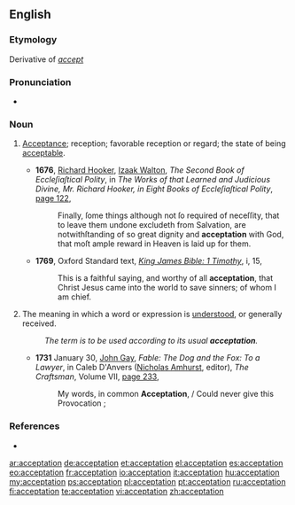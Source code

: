 ==English==

===Etymology===
Derivative of ''[[accept]]''

===Pronunciation===
* {{IPA|/ˌæksɛpˈteɪʃən/}}
*: {{rhymes|eɪʃən}}

===Noun===
{{en-noun}}

# {{obsolete}} [[acceptance|Acceptance]]; reception; favorable reception or regard; the state of being [[acceptable]].
#* '''1676''', [[w:Richard Hooker|Richard Hooker]], [[w:Izaak Walton|Izaak Walton]], ''The Second Book of Eccleſiaſtical Polity'', in ''The Works of that Learned and Judicious Divine, Mr. Richard Hooker, in Eight Books of Eccleſiaſtical Polity'', [http://books.google.com/books?id=fiRWAAAAYAAJ&pg=PA122&dq=%22are+notwithstanding+of+so+great+dignity+and+acceptation+with+God%22+-intitle:%22%22&hl=en&ei=KOynTtrBI66ViQf4z7iqDg&sa=X&oi=book_result&ct=result&resnum=4&ved=0CD4Q6AEwAw#v=onepage&q=%22are%20notwithstanding%20of%20so%20great%20dignity%20and%20acceptation%20with%20God%22%20-intitle%3A%22%22&f=false page 122],
#*: Finally, ſome things although not ſo required of neceſſity, that to leave them undone excludeth from Salvation, are notwithſtanding of so great dignity and '''acceptation''' with God, that moſt ample reward in Heaven is laid up for them.
#* '''1769''', Oxford Standard text, ''[[s:Bible (King James)/1 Timothy|King James Bible: 1 Timothy]]'', i, 15,
#*: This is a faithful saying, and worthy of all '''acceptation''', that Christ Jesus came into the world to save sinners; of whom I am chief.
# The meaning in which a word or expression is [[understood]], or generally received.
#: ''The term is to be used according to its usual '''acceptation'''.''
#* '''1731''' January 30, [[w:John Gay|John Gay]], ''Fable: The Dog and the Fox: To a Lawyer'', in Caleb D'Anvers ([[w:Nicholas Amhurst|Nicholas Amhurst]], editor), ''The Craftsman'', Volume VII, [http://books.google.com/books?id=ODAJAAAAQAAJ&pg=PA233&dq=%22My+words,+in+common+%27%27%27acceptation%27%27%27,+Could+never+give+this+provocation%22+-intitle:%22%22&hl=en&ei=ufSnTo7WFqm6iQf7x-CnDg&sa=X&oi=book_result&ct=result&resnum=8&ved=0CE4Q6AEwBw#v=onepage&q=%22My%20words%2C%20in%20common%20%27%27%27acceptation%27%27%27%2C%20Could%20never%20give%20this%20provocation%22%20-intitle%3A%22%22&f=false page 233],
#*: My words, in common '''Acceptation''', / Could never give this Provocation ;

===References===
* {{R:Webster 1913}}

[[ar:acceptation]]
[[de:acceptation]]
[[et:acceptation]]
[[el:acceptation]]
[[es:acceptation]]
[[eo:acceptation]]
[[fr:acceptation]]
[[io:acceptation]]
[[it:acceptation]]
[[hu:acceptation]]
[[my:acceptation]]
[[ps:acceptation]]
[[pl:acceptation]]
[[pt:acceptation]]
[[ru:acceptation]]
[[fi:acceptation]]
[[te:acceptation]]
[[vi:acceptation]]
[[zh:acceptation]]
